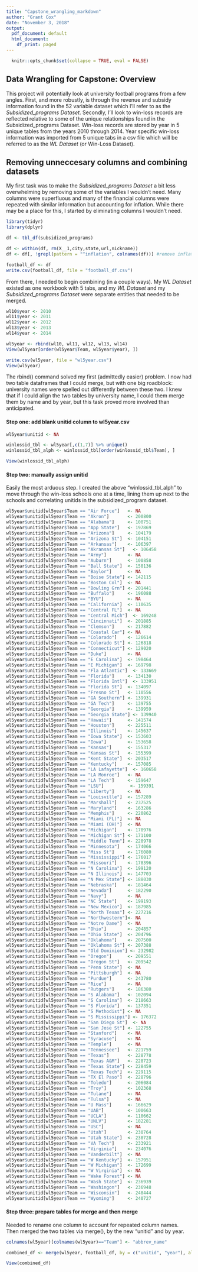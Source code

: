 ```yaml
---
title: "Capstone_wrangling_markdown"
author: "Grant Cox"
date: "November 3, 2018"
output:
  pdf_document: default
  html_document:
    df_print: paged
---
```


```r
  knitr::opts_chunk$set(collapse = TRUE, eval = FALSE)
```

## Data Wrangling for Capstone: Overview

This project will potentially look at university football programs from a few angles. First, and more robustly, is through the revenue  and subsidy information found in the 52 variable dataset which I'll refer to as the *Subsidized_programs Dataset*. Secondly, I'll look to win-loss records are reflected relative to some of the unique relationships found in the Subsidized_programs Dataset. Win-loss records are stored by year in 5 unique tables from the years 2010 through 2014. Year specific win-loss information was imported from 5 unique tabs in a csv file which will be referred to as the *WL Dataset* (or Win-Loss Dataset).

## Removing unneccesary columns and combining datasets

My first task was to make the *Subsidized_programs Dataset* a bit less overwhelming by removing some of the variables I wouldn't need. Many columns were superfluous and many of the financial columns were repeated with similar information but accounting for inflation. While there may be a place for this, I started by eliminating columns I wouldn't need.

```r
library(tidyr)
library(dplyr)

df <- tbl_df(subsidized_programs)

df <- within(df, rm(X__1,city,state,url,nickname))
df <- df[, !grepl(pattern = "^inflation", colnames(df))] #remove inflation based columns

football_df <- df
write.csv(football_df, file = "football_df.csv")
```

From there, I needed to begin combining (in a couple ways). My *WL Dataset* existed as one workbook with 5 tabs, and my *WL Dataset* and my *Subsidized_programs Dataset* were separate entities that needed to be merged. 

```r
wl10$year <- 2010
wl11$year <- 2011
wl12$year <- 2012
wl13$year <- 2013
wl14$year <- 2014

wl5year <- rbind(wl10, wl11, wl12, wl13, wl14)
View(wl5year[order(wl5year$Team, wl5year$year), ])

write.csv(wl5year, file = "wl5year.csv")
View(wl5year)
```

The rbind() command solved my first (admittedly easier) problem. I now had two table dataframes that I could merge, but with one big roadblock: university names were spelled out differently between these two. I knew that if I could align the two tables by university name, I could them merge them by name and by year, but this task proved more involved than anticipated.

#### Step one: add blank unitid column to wl5year.csv

```r
wl5year$unitid <- NA

winlossid_tbl <- wl5year[,c(1,7)] %>% unique()
winlossid_tbl_alph <- winlossid_tbl[order(winlossid_tbl$Team), ]

View(winlossid_tbl_alph)
```

#### Step two: manually assign unitid 

Easily the most arduous step. I created the above "winlossid_tbl_alph" to move through the win-loss schools one at a time, lining them up next to the schools and correlating unitids in the subsidized_program dataset. 

```r
wl5year$unitid[wl5year$Team == "Air Force"]   <- NA
wl5year$unitid[wl5year$Team == "Akron"]       <- 200800
wl5year$unitid[wl5year$Team == "Alabama"]     <- 100751
wl5year$unitid[wl5year$Team == "App State"]   <- 197869
wl5year$unitid[wl5year$Team == "Arizona"]     <- 104179
wl5year$unitid[wl5year$Team == "Arizona St"]  <- 104151
wl5year$unitid[wl5year$Team == "Arkansas"]    <- 106397
wl5year$unitid[wl5year$Team == "Akransas St"]   <- 106458
wl5year$unitid[wl5year$Team == "Army"]        <- NA
wl5year$unitid[wl5year$Team == "Auburn"]      <- 100858
wl5year$unitid[wl5year$Team == "Ball State"]  <- 150136
wl5year$unitid[wl5year$Team == "Baylor"]      <- NA
wl5year$unitid[wl5year$Team == "Boise State"] <- 142115
wl5year$unitid[wl5year$Team == "Boston Col"]  <- NA
wl5year$unitid[wl5year$Team == "Bowling Grn"] <- 201441
wl5year$unitid[wl5year$Team == "Buffalo"]     <- 196088
wl5year$unitid[wl5year$Team == "BYU"]         <- NA
wl5year$unitid[wl5year$Team == "California"]  <- 110635
wl5year$unitid[wl5year$Team == "Central FL"]  <- NA
wl5year$unitid[wl5year$Team == "Central Mich"]  <- 169248
wl5year$unitid[wl5year$Team == "Cincinnati"]  <- 201885
wl5year$unitid[wl5year$Team == "Clemson"]     <- 217882
wl5year$unitid[wl5year$Team == "Coastal Car"] <- NA
wl5year$unitid[wl5year$Team == "Colorado"]    <- 126614
wl5year$unitid[wl5year$Team == "Colorado St"] <- 126818
wl5year$unitid[wl5year$Team == "Connecticut"] <- 129020
wl5year$unitid[wl5year$Team == "Duke"]        <- NA
wl5year$unitid[wl5year$Team == "E Carolina"]  <- 198464
wl5year$unitid[wl5year$Team == "E Michigan"]  <- 169798
wl5year$unitid[wl5year$Team == "Fla Atlantic"]  <- 133669
wl5year$unitid[wl5year$Team == "Florida"]     <- 134130
wl5year$unitid[wl5year$Team == "Florida Intl"]  <- 133951
wl5year$unitid[wl5year$Team == "Florida St"]  <- 134097
wl5year$unitid[wl5year$Team == "Fresno St"]   <- 110556
wl5year$unitid[wl5year$Team == "GA Southern"] <- 139931
wl5year$unitid[wl5year$Team == "GA Tech"]     <- 139755
wl5year$unitid[wl5year$Team == "Georgia"]     <- 139959
wl5year$unitid[wl5year$Team == "Georgia State"] <- 139940
wl5year$unitid[wl5year$Team == "Hawaii"]      <- 141574
wl5year$unitid[wl5year$Team == "Houston"]     <- 225511
wl5year$unitid[wl5year$Team == "Illinois"]    <- 145637
wl5year$unitid[wl5year$Team == "Iowa State"]  <- 153603
wl5year$unitid[wl5year$Team == "Iowa"]        <- 153658
wl5year$unitid[wl5year$Team == "Kansas"]      <- 155317
wl5year$unitid[wl5year$Team == "Kansas St"]   <- 155399
wl5year$unitid[wl5year$Team == "Kent State"]  <- 203517
wl5year$unitid[wl5year$Team == "Kentucky"]    <- 157085
wl5year$unitid[wl5year$Team == "LA Lafayette"]  <- 160658
wl5year$unitid[wl5year$Team == "LA Monroe"]   <- NA
wl5year$unitid[wl5year$Team == "LA Tech"]     <- 159647
wl5year$unitid[wl5year$Team == "LSU"]          <- 159391
wl5year$unitid[wl5year$Team == "Liberty"]     <- NA
wl5year$unitid[wl5year$Team == "Louisville"]  <- 157289
wl5year$unitid[wl5year$Team == "Marshall"]    <- 237525
wl5year$unitid[wl5year$Team == "Maryland"]    <- 163286
wl5year$unitid[wl5year$Team == "Memphis"]     <- 220862
wl5year$unitid[wl5year$Team == "Miami (FL)"]  <- NA
wl5year$unitid[wl5year$Team == "Miami (OH)"]  <- NA
wl5year$unitid[wl5year$Team == "Michigan"]    <- 170976
wl5year$unitid[wl5year$Team == "Michigan St"] <- 171100
wl5year$unitid[wl5year$Team == "Middle Tenn"] <- 220978
wl5year$unitid[wl5year$Team == "Minnesota"]   <- 174066
wl5year$unitid[wl5year$Team == "Miss St"]     <- 176080
wl5year$unitid[wl5year$Team == "Mississippi"] <- 176017
wl5year$unitid[wl5year$Team == "Missouri"]    <- 178396
wl5year$unitid[wl5year$Team == "N Carolina"]  <- 199120
wl5year$unitid[wl5year$Team == "N Illinois"]  <- 147703
wl5year$unitid[wl5year$Team == "N Mex State"] <- 188030
wl5year$unitid[wl5year$Team == "Nebraska"]    <- 181464
wl5year$unitid[wl5year$Team == "Nevada"]      <- 182290
wl5year$unitid[wl5year$Team == "Navy"]        <- NA
wl5year$unitid[wl5year$Team == "NC State"]    <- 199193
wl5year$unitid[wl5year$Team == "New Mexico"]  <- 187985
wl5year$unitid[wl5year$Team == "North Texas"] <- 227216
wl5year$unitid[wl5year$Team == "Northwestern"]<- NA
wl5year$unitid[wl5year$Team == "Notre Dame"]  <- NA
wl5year$unitid[wl5year$Team == "Ohio"]        <- 204857
wl5year$unitid[wl5year$Team == "Ohio State"]  <- 204796
wl5year$unitid[wl5year$Team == "Oklahoma"]    <- 207500
wl5year$unitid[wl5year$Team == "Oklahoma St"] <- 207388
wl5year$unitid[wl5year$Team == "Old Dominion"] <- 232982
wl5year$unitid[wl5year$Team == "Oregon"]      <- 209551
wl5year$unitid[wl5year$Team == "Oregon St"]   <- 209542
wl5year$unitid[wl5year$Team == "Penn State"]  <- NA
wl5year$unitid[wl5year$Team == "Pittsburgh"]  <- NA
wl5year$unitid[wl5year$Team == "Purdue"]      <- 243780
wl5year$unitid[wl5year$Team == "Rice"]        <- NA
wl5year$unitid[wl5year$Team == "Rutgers"]     <- 186380
wl5year$unitid[wl5year$Team == "S Alabama"]   <- 102094
wl5year$unitid[wl5year$Team == "S Carolina"]  <- 218663
wl5year$unitid[wl5year$Team == "S Florida"]   <- 137351
wl5year$unitid[wl5year$Team == "S Methodist"] <- NA
wl5year$unitid[wl5year$Team == "S Mississippi"] <- 176372
wl5year$unitid[wl5year$Team == "San Diego St"]  <- NA
wl5year$unitid[wl5year$Team == "San Jose St"] <- 122755
wl5year$unitid[wl5year$Team == "Stanford"]    <- NA
wl5year$unitid[wl5year$Team == "Syracuse"]    <- NA
wl5year$unitid[wl5year$Team == "Temple"]      <- NA
wl5year$unitid[wl5year$Team == "Tennessee"]   <- 221759
wl5year$unitid[wl5year$Team == "Texas"]       <- 228778
wl5year$unitid[wl5year$Team == "Texas A&M"]   <- 228723
wl5year$unitid[wl5year$Team == "Texas State"] <- 228459
wl5year$unitid[wl5year$Team == "Texas Tech"]  <- 229115
wl5year$unitid[wl5year$Team == "TX El Paso"]  <- 228796
wl5year$unitid[wl5year$Team == "Toledo"]      <- 206084
wl5year$unitid[wl5year$Team == "Troy"]        <- 102368
wl5year$unitid[wl5year$Team == "Tulane"]      <- NA
wl5year$unitid[wl5year$Team == "Tulsa"]       <- NA
wl5year$unitid[wl5year$Team == "U Mass"]      <- 166629
wl5year$unitid[wl5year$Team == "UAB"]         <- 100663
wl5year$unitid[wl5year$Team == "UCLA"]        <- 110662
wl5year$unitid[wl5year$Team == "UNLV"]        <- 182281
wl5year$unitid[wl5year$Team == "USC"]         <- NA
wl5year$unitid[wl5year$Team == "Utah"]        <- 230764
wl5year$unitid[wl5year$Team == "Utah State"]  <- 230728
wl5year$unitid[wl5year$Team == "VA Tech"]     <- 233921
wl5year$unitid[wl5year$Team == "Virginia"]    <- 234076
wl5year$unitid[wl5year$Team == "Vanderbilt"]  <- NA
wl5year$unitid[wl5year$Team == "W Kentucky"]  <- 157951
wl5year$unitid[wl5year$Team == "W Michigan"]  <- 172699
wl5year$unitid[wl5year$Team == "W Virginia"]  <- NA
wl5year$unitid[wl5year$Team == "Wake Forest"] <- NA
wl5year$unitid[wl5year$Team == "Wash State"]  <- 236939
wl5year$unitid[wl5year$Team == "Washingon"]   <- 236948
wl5year$unitid[wl5year$Team == "Wisconsin"]   <- 240444
wl5year$unitid[wl5year$Team == "Wyoming"]     <- 240727
```

#### Step three: prepare tables for merge and then merge

Needed to rename one column to account for repeated column names. Then merged the two tables via merge(), by the new "unitid" and by year.

```r
colnames(wl5year)[colnames(wl5year)=="Team"] <- "abbrev_name"

combined_df <- merge(wl5year, football_df, by = c("unitid", "year"), all = TRUE)

View(combined_df)

```
